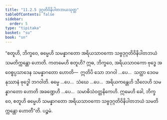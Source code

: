 ```yaml
---
title: "11.2.5 ဒုဂ္ဂတိဝိနိပါတဘယသုတ္တ"
tableOfContents: false
sidebar:
  order: 5
type: "tipitaka"
basket: "su"
book: "sn"
---
```



<DynamicBreadcrumb />

<Division number="1011" book="sn" e="ch" v="18" p="431">

<Paragraph number="1881" book="sn">
“စတူဟိ, ဘိက္ခဝေ, ဓမ္မေဟိ သမန္နာဂတော အရိယသာဝကော သဗ္ဗဒုဂ္ဂတိဝိနိပါတဘယံ သမတိက္ကန္တော ဟောတိ. ကတမေဟိ စတူဟိ? ဣဓ, ဘိက္ခဝေ, အရိယသာဝကော ဗုဒ္ဓေ အဝေစ္စပ္ပသာဒေန သမန္နာဂတော ဟောတိ—  ဣတိပိ သော ဘဂဝါ …ပေ…  သတ္ထာ ဒေဝမနုဿာနံ ဗုဒ္ဓေါ ဘဂဝါတိ. ဓမ္မေ …ပေ…  သံဃေ …ပေ…  အရိယကန္တေဟိ သီလေဟိ သမန္နာဂတော ဟောတိ အခဏ္ဍေဟိ …ပေ…  သမာဓိသံဝတ္တနိကေဟိ. ဣမေဟိ ခေါ, ဘိက္ခဝေ, စတူဟိ ဓမ္မေဟိ သမန္နာဂတော အရိယသာဝကော သဗ္ဗဒုဂ္ဂတိဝိနိပါတဘယံ သမတိက္ကန္တော ဟောတီ”တိ.

</Paragraph>
</Division>

<Paragraph number="1882" type="center" book="sn">
ပဉ္စမံ.
</Paragraph>